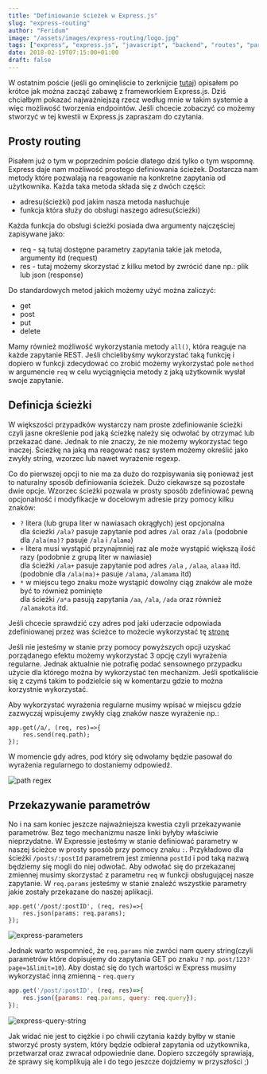 ```yaml
---
title: "Definiowanie ścieżek w Express.js"
slug: "express-routing"
author: "Feridum"
image: "/assets/images/express-routing/logo.jpg"
tags: ["express", "express.js", "javascript", "backend", "routes", "parameters", "query string"]
date: 2018-02-19T07:15:00+01:00
draft: false
---
```


W ostatnim poście (jeśli go ominęliście to zerknijcie [tutaj](https://fsgeek.pl/post/expressjs-hello-world/)) opisałem po krótce jak można zacząć zabawę z frameworkiem Express.js. Dziś chciałbym pokazać najważniejszą rzecz według mnie w takim systemie a więc możliwość tworzenia endpointów. Jeśli chcecie zobaczyć co możemy stworzyć w tej kwestii w Express.js zapraszam do czytania.



## Prosty routing

Pisałem już o tym w poprzednim poście dlatego dziś tylko o tym wspomnę. Express daje nam możliwość prostego definiowania ścieżek. Dostarcza nam metody które pozwalają na reagowanie na konkretne zapytania od użytkownika. Każda taka metoda składa się z dwóch części: 

- adresu(ścieżki) pod jakim nasza metoda nasłuchuje
- funkcja która służy do obsługi naszego adresu(ścieżki)

Każda funkcja do obsługi ścieżki posiada dwa argumenty najczęściej zapisywane jako:

- req - są tutaj dostępne parametry zapytania takie jak metoda, argumenty itd (request)
- res - tutaj możemy skorzystać z kilku metod by zwrócić dane np.: plik lub json (response)

Do standardowych metod jakich możemy użyć można zaliczyć:

- get 
- post
- put
- delete

Mamy również możliwość wykorzystania metody `all()`, która reaguje na każde zapytanie REST. Jeśli chcielibyśmy wykorzystać taką funkcję i dopiero w funkcji zdecydować co zrobić możemy wykorzystać pole `method` w argumencie `req` w celu wyciągnięcia metody z jaką użytkownik wysłał swoje zapytanie.


## Definicja ścieżki

W większości przypadków wystarczy nam proste zdefiniowanie ścieżki czyli jasne określenie pod jaką ścieżkę należy się odwołać by otrzymać lub przekazać dane. Jednak to nie znaczy, że nie możemy wykorzystać tego inaczej. Ścieżkę na jaką ma reagować nasz system możemy określić jako zwykły string, wzorzec lub nawet wyrażenie regexp.

Co do pierwszej opcji to nie ma za dużo do rozpisywania się ponieważ jest to naturalny sposób definiowania ścieżek. Dużo ciekawsze są pozostałe dwie opcje.  Wzorzec ścieżki pozwala w prosty sposób zdefiniować pewną opcjonalność i modyfikacje w docelowym adresie przy pomocy kilku znaków: 

- `?` litera (lub grupa liter w nawiasach okrągłych) jest opcjonalna  
dla ścieżki `/ala?` pasuje zapytanie pod adres `/al` oraz `/ala`  (podobnie dla `/ala(ma)?` pasuje `/ala` i `/alama`)
- `+` litera musi wystąpić przynajmniej raz ale może wystąpić większą ilość razy (podobnie z grupą liter w nawiasie)  
dla ścieżki `/ala+` pasuje zapytanie pod adres `/ala` , `/alaa`, `alaaa` itd. (podobnie dla `/ala(ma)+` pasuje `/alama`, `/alamama` itd)
- `*` w miejscu tego znaku może wystąpić dowolny ciąg znaków ale może być to również pominięte  
dla ścieżki `/a*a` pasują zapytania `/aa`, `/ala`, `/ada` oraz również `/alamakota` itd.

Jeśli chcecie sprawdzić czy adres pod jaki uderzacie odpowiada zdefiniowanej przez was ścieżce to możecie wykorzystać tę [stronę](http://forbeslindesay.github.io/express-route-tester/)

Jeśli nie jesteśmy w stanie przy pomocy powyższych opcji uzyskać porządanego efektu możemy wykorzystać 3 opcję czyli wyrażenia regularne. Jednak aktualnie nie potrafię podać sensownego przypadku użycie dla którego można by wykorzystać ten mechanizm. Jeśli spotkaliście się z czymś takim to podzielcie się w komentarzu gdzie to można korzystnie wykorzystać.

Aby wykorzystać wyrażenia regularne musimy wpisać w miejscu gdzie zazwyczaj wpisujemy zwykły ciąg znaków nasze wyrażenie np.:

```
app.get(/a/, (req, res)=>{
    res.send(req.path);
});
```
W momencie gdy adres, pod który się odwołamy będzie pasował do wyrażenia regularnego to dostaniemy odpowiedź.

![path regex](/assets/images/express-routing/regex.png)

## Przekazywanie parametrów

No i na sam koniec jeszcze najważniejsza kwestia czyli przekazywanie parametrów. Bez tego mechanizmu nasze linki byłyby właściwie nieprzydatne. W Expressie jesteśmy w stanie definiować parametry w naszej ścieżce w prosty sposób przy pomocy znaku `:`. Przykładowo dla ścieżki `/posts/:postId` parametrem jest zmienna `postId` i pod taką nazwą będziemy się mogli do niej odwołać. Aby odwołać się do przekazanej zmiennej musimy skorzystać z parametru `req` w funkcji obsługującej nasze zapytanie. W `req.params` jesteśmy w stanie znaleźć wszystkie parametry jakie zostały przekazane do naszej aplikacji.

```
app.get('/post/:postID', (req, res)=>{
	res.json(params: req.params);
});

```
![express-parameters](/assets/images/express-routing/parameters.png) 

Jednak warto wspomnieć, że `req.params` nie zwróci nam query string(czyli parametrów które dopisujemy do zapytania GET po znaku `?` np. `post/123?page=1&limit=10`). Aby dostać się do tych wartości w Express musimy wykorzystać inną zmienną - `req.query`

```js
app.get('/post/:postID', (req, res)=>{
    res.json({params: req.params, query: req.query});
});
```

![express-query-string](/assets/images/express-routing/query-string.png) 


Jak widać nie jest to ciężkie i po chwili czytania każdy byłby w stanie stworzyć prosty system, który będzie odbierał zapytania od użytkownika, przetwarzał oraz zwracał odpowiednie dane. Dopiero szczegóły sprawiają, że sprawy się komplikują ale i do tego jeszcze dojdziemy w przyszłości ;) 

